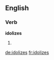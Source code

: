 ==English==

===Verb===
'''idolizes'''

# {{third-person singular of|idolize}}

[[de:idolizes]]
[[fr:idolizes]]